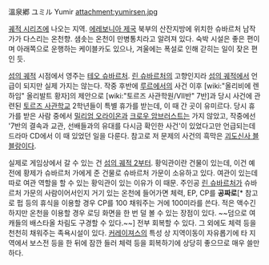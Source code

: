 溫泉鄕 ユミル
Yumir
attachment:yumirsen.jpg

[[궤적 시리즈]]에 나오는 지역. [[에레보니아 제국]] 북부의 산잔지방에 위치한 슈바르처 남작가가 다스리는 온천향. 샘솟는 온천이 만병통치라고 알려져 있다. 숙박 시설은 좋은 편이며 아래쪽으로 운행하는 케이블카도 있으나, 겨울에는 폭설로 인해 갇히는 일이 잦은 편인 듯.

[[섬의 궤적]] 시점에서 영주는 [[테오 슈바르처]]. [[린 슈바르처]]의 고향인지라 [[섬의 궤적]]에서 언급이 되지만 실제 가지는 않는다. 작중 후반에 [[루르]]에서의 사건 이후 [wiki:"올리비에 렌하임" 올리발트 황자]의 제안으로 [wiki:"토르즈 사관학원/Ⅶ반" 7반]과 당시 사건에 관련된 [[토르즈 사관학교]] 2학년들이 특별 휴가를 받는데, 이 때 간 곳이 유미르다. 당시 휴가를 받은 사람 중에서 [[밀리엄 오라이온]]과 [[크로우 암브러스트]]는 가지 않았고, 작중에선 '7반의 결속과 교관, 선배들과의 유대를 다시금 확인한 사건'이 있었다고만 언급되는데 드라마 CD에서 이 때 있었던 일을 다룬다. 참고로 저 문제의 사건의 흑막은 [[괴도신사 블블랑]]이다.

실제로 게임상에서 갈 수 있는 건 [[섬의 궤적 2]]부터. 황익관이란 건물이 있는데, 이건 예전에 황제가 슈바르처 가에게 준 건물로 슈바르처 가문이 소유하고 있다. 여관이 있는데 따로 여관 역할을 할 수 있는 황익관이 있는 이유가 이 때문. 주인공 [[린 슈바르처]]가 슈바르처 가문의 사람이어서인지 거기 있는 온천에 들어가면 체력, EP, CP를 '''공짜로'''[* 참고로 펍 등의 휴식을 이용할 경우 CP를 100 채워주는 거에 100미라를 쓴다. 적은 액수긴 하지만 온천을 이용할 경우 로딩 화면을 한 번 덜 볼 수 있는 장점이 있다. ~~덤으로 여캐들의 배스타올 차림도 구경할 수 있다.~~] 전부 회복할 수 있다. 그 외에도 체력 등을 천천히 채워주는 족욕시설이 있다. [[커레이져스]]의 특성 상 지역이동이 자유롭기에 타 지역에서 보스전 등을 한 뒤에 잠깐 들러 체력 등을 회복하기에 상당히 좋으므로 매우 쓸만하다.

